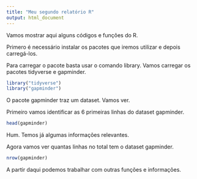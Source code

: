 ```yaml
---
title: "Meu segundo relatório R"
output: html_document
---
```


Vamos mostrar aqui alguns códigos e funções do R. 

Primero é necessário instalar os pacotes que iremos utilizar e depois carregá-los. 

Para carregar o pacote basta usar o comando library. Vamos carregar os pacotes tidyverse e gapminder. 

```r
library("tidyverse")
library("gapminder")
```

O pacote gapminder traz um dataset. Vamos ver. 

Primeiro vamos identificar as 6 primeiras linhas do dataset gapminder. 

```r

head(gapminder)

```

Hum. Temos já algumas informações relevantes. 

Agora vamos ver quantas linhas no total tem o dataset gapminder. 

```r

nrow(gapminder)

```

A partir daqui podemos trabalhar com outras funções e informações. 
